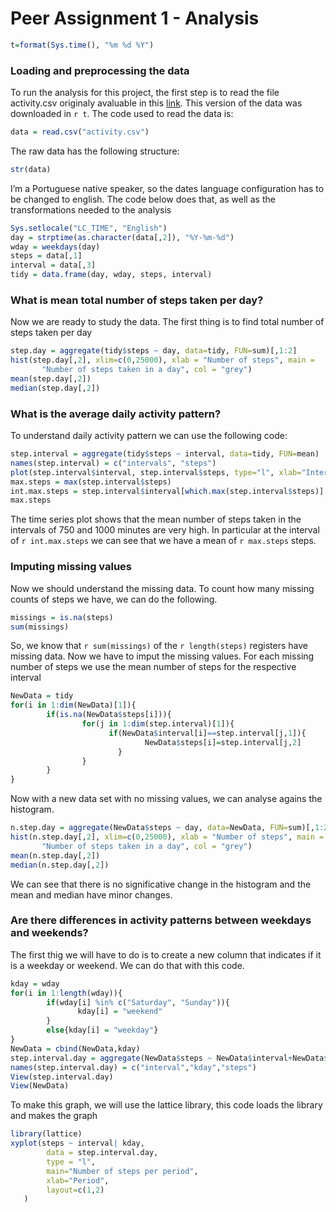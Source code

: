 Peer Assignment 1 - Analysis
========================================================
```r
t=format(Sys.time(), "%m %d %Y")
```

### Loading and preprocessing the data
To run the analysis for this project, the first step is to read the file activity.csv originaly avaluable in this [link](https://d396qusza40orc.cloudfront.net/repdata%2Fdata%2Factivity.zip). This version of the data was downloaded in `r t`. The code used to read the data is:
```r
data = read.csv("activity.csv")
```

The raw data has the following structure:
```r
str(data)
```

I'm a Portuguese native speaker, so the dates language configuration has to be changed to english. The code below does that, as well as the transformations needed to the analysis

```r
Sys.setlocale("LC_TIME", "English")
day = strptime(as.character(data[,2]), "%Y-%m-%d")
wday = weekdays(day)
steps = data[,1]
interval = data[,3]
tidy = data.frame(day, wday, steps, interval)
```

### What is mean total number of steps taken per day?

Now we are ready to study the data. The first thing is to find total number of steps taken per day
```r
step.day = aggregate(tidy$steps ~ day, data=tidy, FUN=sum)[,1:2]
hist(step.day[,2], xlim=c(0,25000), xlab = "Number of steps", main = 
       "Number of steps taken in a day", col = "grey")
mean(step.day[,2])
median(step.day[,2])
```

### What is the average daily activity pattern?

To understand daily activity pattern we can use the following code:
```r
step.interval = aggregate(tidy$steps ~ interval, data=tidy, FUN=mean)
names(step.interval) = c("intervals", "steps")
plot(step.interval$interval, step.interval$steps, type="l", xlab="Interval", ylab="Steps", main = "Mean number of steps by interval")
max.steps = max(step.interval$steps)
int.max.steps = step.interval$interval[which.max(step.interval$steps)]
max.steps
```
The time series plot shows that the mean number of steps taken in the intervals of 750 and 1000 minutes are very high. In particular at the interval of `r int.max.steps` we can see that we have a mean of `r max.steps` steps.

### Imputing missing values

Now we should understand the missing data. To count how many missing counts of steps we have, we can do the following.
```r
missings = is.na(steps)
sum(missings)
```
So, we know that `r sum(missings)` of the `r length(steps)` registers have missing data. Now we have to imput the missing values. For each missing number of steps we use the mean number of steps for the respective interval

```r
NewData = tidy
for(i in 1:dim(NewData)[1]){
        if(is.na(NewData$steps[i])){
                for(j in 1:dim(step.interval)[1]){
                      if(NewData$interval[i]==step.interval[j,1]){
                              NewData$steps[i]=step.interval[j,2]
                        }
                }
        }
}
```

Now with a new data set with no missing values, we can analyse agains the histogram.
```r
n.step.day = aggregate(NewData$steps ~ day, data=NewData, FUN=sum)[,1:2]
hist(n.step.day[,2], xlim=c(0,25000), xlab = "Number of steps", main = 
       "Number of steps taken in a day", col = "grey")
mean(n.step.day[,2])
median(n.step.day[,2])
```


We can see that there is no significative change in the histogram and the mean and median have minor changes.

### Are there differences in activity patterns between weekdays and weekends?
 
 The first thig we will have to do is to create a new column that indicates if it is a weekday or weekend. We can do that with this code.
 

```r
kday = wday
for(i in 1:length(wday)){
        if(wday[i] %in% c("Saturday", "Sunday")){
               kday[i] = "weekend"
        }
        else{kday[i] = "weekday"}
}
NewData = cbind(NewData,kday)
step.interval.day = aggregate(NewData$steps ~ NewData$interval+NewData$kday, data=NewData, FUN=mean)
names(step.interval.day) = c("interval","kday","steps")
View(step.interval.day)
View(NewData)
```

To make this graph, we will use the lattice library, this code loads the library and makes the graph
```r
library(lattice)
xyplot(steps ~ interval| kday, 
        data = step.interval.day,
        type = "l",
        main="Number of steps per period",
        xlab="Period", 
        layout=c(1,2)
   )
```

